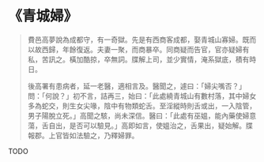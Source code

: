 # 《青城婦》

> 費邑高夢說為成都守，有一奇獄。先是有西商客成都，娶青城山寡婦。既而以故西歸，年餘復返。夫妻一聚，而商暴卒。同商疑而告官，官亦疑婦有私，苦訊之。橫加酷掠，卒無詞。牒解上司，並少實情，淹系獄底，積有時日。
>
> 後高署有患病者，延一老醫，適相言及。醫聞之，遽曰：「婦尖嘴否？」問：「何說？」初不言，詰再三，始曰：「此處繞青城山有數村落，其中婦女多為蛇交，則生女尖喙，陰中有物類蛇舌。至淫縱時則舌或出，一入陰管，男子陽脫立死。」高聞之駭，尚未深信。醫曰：「此處有巫媼，能內藥使婦意蕩，舌自出，是否可以驗見。」高即如言，使媼治之，舌果出，疑始解。牒報郡。上官皆如法驗之，乃釋婦罪。

TODO
